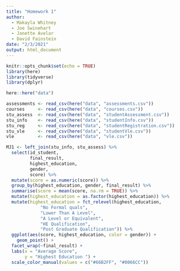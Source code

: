 ```yaml
---
title: "Homework 1"
author: 
  - Makayla Whitney
  - Joe Swinehart
  - Janette Avelar
  - David Fainstein
date: "2/3/2021"
output: html_document
---
```


```r
knitr::opts_chunk$set(echo = TRUE)
library(here)
library(tidyverse)
library(dplyr)
```

```r
here::here("data")

assessments <- read_csv(here("data", "assessments.csv"))
courses     <- read_csv(here("data", "courses.csv"))
stu_assess  <- read_csv(here("data", "studentAssessment.csv"))
stu_info    <- read_csv(here("data", "studentInfo.csv"))
stu_reg     <- read_csv(here("data", "studentRegistration.csv"))
stu_vle     <- read_csv(here("data", "studentVle.csv"))
vle         <- read_csv(here("data", "vle.csv"))
```


```r

MJ1 <- left_join(stu_info, stu_assess) %>% 
  select(id_student,
         final_result,
         highest_education,
         gender,
         score) %>% 
  mutate(score = as.numeric(score)) %>% 
  group_by(highest_education, gender, final_result) %>% 
  summarise(score = mean(score, na.rm = TRUE)) %>% 
  mutate(highest_education = as.factor(highest_education)) %>% 
  mutate(highest_education = fct_relevel(highest_education,
             "No Formal quals",
             "Lower Than A Level",
             "A Level or Equivalent",
             "HE Qualification",
             "Post Graduate Qualification")) %>%
  ggplot(aes(score, highest_education, color = gender)) +
    geom_point() +
  facet_wrap(~final_result) +
  labs(x = "Average Score",
       y = "Highest Education ") +
  scale_color_manual(values = c("#66B2FF", "#0066CC"))

```

```r

```

```r

```

```r

```

```r

```

```r

```

```r

```

```r

```

```r

```

